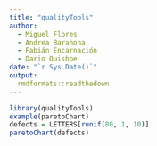 ```yaml
---
title: "qualityTools"
author: 
  - Miguel Flores
  - Andrea Barahona
  - Fabián Encarnación
  - Dario Quishpe
date: "`r Sys.Date()`"
output: 
  rmdformats::readthedown
---
```


```r
library(qualityTools)
example(paretoChart)
defects = LETTERS[runif(80, 1, 10)]
paretoChart(defects)
```

